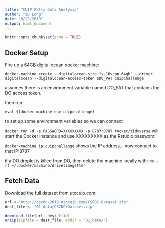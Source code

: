 ```yaml
---
title: "CUIP Fully Data Analysis"
author: "JD Long"
date: "8/22/2019"
output: html_document
---
```


```r
knitr::opts_chunk$set(echo = TRUE)
```

## Docker Setup

Fire up a 64GB digital ocean docker machine: 

```
docker-machine create --digitalocean-size "s-16vcpu-64gb" --driver digitalocean --digitalocean-access-token $DO_PAT cuipchallenge
```
assumes there is an environment variable named DO_PAT that contains the DO access token.

then run

```
eval $(docker-machine env cuipchallenge) 
```
to set up some environment variables so we can connect

`docker run -d -e PASSWORD=XXXXXXXXX -p 8787:8787 rocker/tidyverse`
will start the Docker instance and use XXXXXXXXX as the Rstudio password

`docker-machine ip cuipchallenge` 
shows the IP address... now connect to that IP:8787


if a DO droplet is killed from DO, then delete the machine locally with: 
`rm -rf ~/.docker/machine/drivetimegetter`

## Fetch Data

Download the full dataset from utccuip.com:

```r

url <-"http://cscdc-2019.utccuip.com/CSCDC+Dataset.zip"
dest_file <- "01_data/CSCDC+Dataset.zip"

download.file(url, dest_file)
unzip(zipfile = dest_file, exdir = "01_data/")

```

